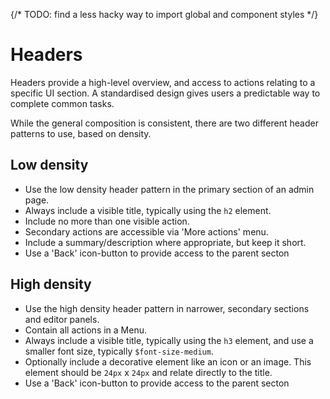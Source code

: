 {/* TODO: find a less hacky way to import global and component styles */}



<Meta title="Foundations/Layout/Headers" name="page" />

# Headers
Headers provide a high-level overview, and access to actions relating to a specific UI section. A standardised design gives users a predictable way to complete common tasks.

While the general composition is consistent, there are two different header patterns to use, based on density. 

## Low density

<HeaderExampleLowDensity />

* Use the low density header pattern in the primary section of an admin page. 
* Always include a visible title, typically using the `h2` element.
* Include no more than one visible action.
* Secondary actions are accessible via 'More actions' menu.
* Include a summary/description where appropriate, but keep it short.
* Use a 'Back' icon-button to provide access to the parent secton

## High density

<HeaderExampleHighDensity />

* Use the high density header pattern in narrower, secondary sections and editor panels.
* Contain all actions in a Menu.
* Always include a visible title, typically using the `h3` element, and use a smaller font size, typically `$font-size-medium`.
* Optionally include a decorative element like an icon or an image. This element should be `24px` x `24px` and relate directly to the title.
* Use a 'Back' icon-button to provide access to the parent secton

